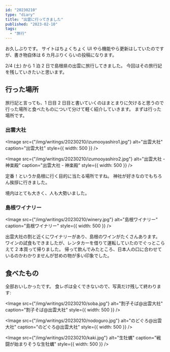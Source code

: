 ```yaml
---
id: "20230210"
type: "diary"
title: "出雲に行ってきました"
published: "2023-02-10"
tags:
  - "旅行"
---
```


お久しぶりです。
サイトはちょくちょく UI やら機能やら更新はしていたのですが、書き物自体は 6 カ月ぶりくらいの投稿になります。

2/4 (土) から 1 泊 2 日で島根県の出雲に旅行してきました。
今回はその旅行記を残していきたいと思います。

## 行った場所

旅行記と言っても、1 日目 2 日目と書いていくのはまとまりに欠けると思うので行った場所と食べたものについて分けて軽く紹介していきます。
まずは行った場所です。

### 出雲大社

<Image
  src={"/img/writings/20230210/izumooyashiro1.jpg"}
  alt="出雲大社"
  caption="出雲大社"
  style={{ width: 500 }}
/>

<Image
  src={"/img/writings/20230210/izumooyashiro2.jpg"}
  alt="出雲大社 - 神楽殿"
  caption="出雲大社 - 神楽殿"
  style={{ width: 500 }}
/>

定番！というか島根に行く目的に当たる場所ですね。
神社が好きなのでもちろん挨拶に行きました。

境内はとても大きく、人も大勢いました。

### 島根ワイナリー

<Image
  src={"/img/writings/20230210/winery.jpg"}
  alt="島根ワイナリー"
  caption="島根ワイナリー"
  style={{ width: 500 }}
/>

出雲大社の割と近くにワイナリーがあり、島根のワインがたくさんあります。
ワインの試食もできましたが、レンタカーを借りて運転していたのでぐっとこらえて 2 本買って帰りました。
帰って飲んでみたところ、日本人の口に合わせているのかわかりませんが甘めの物が多い印象でした。

## 食べたもの

全部おいしかったです。
食レポは全くできないので、写真だけ残して終わります:

<Image
  src={"/img/writings/20230210/soba.jpg"}
  alt="割子そば@出雲大社"
  caption="割子そば@出雲大社"
  style={{ width: 500 }}
/>

<Image
  src={"/img/writings/20230210/nodoguro.jpg"}
  alt="のどぐろ@出雲大社"
  caption="のどぐろ@出雲大社"
  style={{ width: 500 }}
/>

<Image
  src={"/img/writings/20230210/kaki.jpg"}
  alt="生牡蠣"
  caption="戦闘が始まりそうな生牡蠣"
  style={{ width: 500 }}
/>
